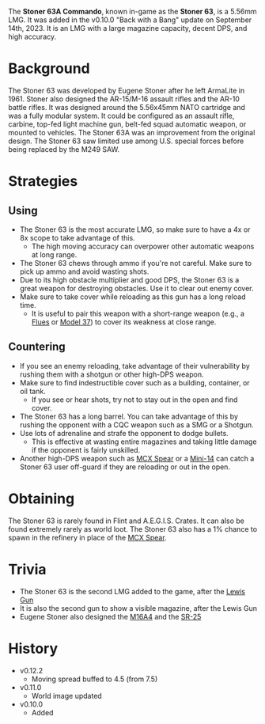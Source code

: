 The **Stoner 63A Commando**, known in-game as the **Stoner 63**, is a 5.56mm LMG. It was added in the v0.10.0 "Back with a Bang" update on September 14th, 2023. It is an LMG with a large magazine capacity, decent DPS, and high accuracy.

# Background
The Stoner 63 was developed by Eugene Stoner after he left ArmaLite in 1961. Stoner also designed the AR-15/M-16 assault rifles and the AR-10 battle rifles. It was designed around the 5.56x45mm NATO cartridge and was a fully modular system. It could be configured as an assault rifle, carbine, top-fed light machine gun, belt-fed squad automatic weapon, or mounted to vehicles. The Stoner 63A was an improvement from the original design. The Stoner 63 saw limited use among U.S. special forces before being replaced by the M249 SAW.

# Strategies
## Using
- The Stoner 63 is the most accurate LMG, so make sure to have a 4x or 8x scope to take advantage of this.
  - The high moving accuracy can overpower other automatic weapons at long range.
- The Stoner 63 chews through ammo if you're not careful. Make sure to pick up ammo and avoid wasting shots.
- Due to its high obstacle multiplier and good DPS, the Stoner 63 is a great weapon for destroying obstacles. Use it to clear out enemy cover.
- Make sure to take cover while reloading as this gun has a long reload time.
  - It is useful to pair this weapon with a short-range weapon (e.g., a [Flues](/weapons/guns/flues) or [Model 37](/weapons/guns/model_37)) to cover its weakness at close range.

## Countering
- If you see an enemy reloading, take advantage of their vulnerability by rushing them with a shotgun or other high-DPS weapon.
- Make sure to find indestructible cover such as a building, container, or oil tank.
  - If you see or hear shots, try not to stay out in the open and find cover.
- The Stoner 63 has a long barrel. You can take advantage of this by rushing the opponent with a CQC weapon such as a SMG or a Shotgun.
- Use lots of adrenaline and strafe the opponent to dodge bullets.
  - This is effective at wasting entire magazines and taking little damage if the opponent is fairly unskilled.
- Another high-DPS weapon such as [MCX Spear](/weapons/guns/mcx_spear) or a [Mini-14](/weapons/guns/mini14) can catch a Stoner 63 user off-guard if they are reloading or out in the open.

# Obtaining
The Stoner 63 is rarely found in Flint and A.E.G.I.S. Crates. It can also be found extremely rarely as world loot. The Stoner 63 also has a 1% chance to spawn in the refinery in place of the [MCX Spear](/weapons/guns/mcx_spear).

# Trivia
- The Stoner 63 is the second LMG added to the game, after the [Lewis Gun](/weapons/guns/lewis_gun)
- It is also the second gun to show a visible magazine, after the Lewis Gun
- Eugene Stoner also designed the [M16A4](/weapons/guns/m16a4) and the [SR-25](/weapons/guns/sr25)

# History
- v0.12.2
  - Moving spread buffed to 4.5 (from 7.5)
- v0.11.0
  - World image updated
- v0.10.0
  - Added
